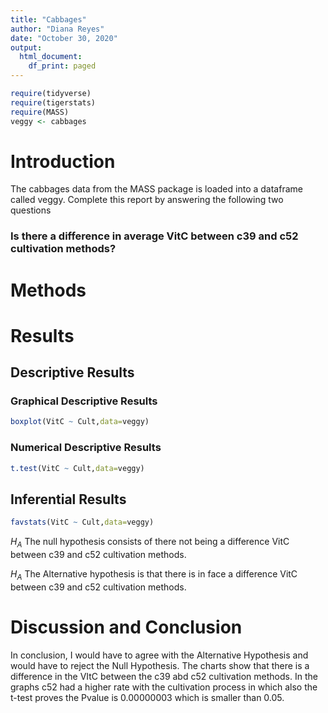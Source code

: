 ```yaml
---
title: "Cabbages"
author: "Diana Reyes"
date: "October 30, 2020"
output:
  html_document:
    df_print: paged
---
```


```r
require(tidyverse)
require(tigerstats)
require(MASS)
veggy <- cabbages
```

# Introduction

<!--In this section you explain what you are trying to show.  Where did the data come from?  What is the research or other question you are trying to answer?!-->
 The cabbages data from the MASS package is loaded into a dataframe called veggy. Complete this report by answering the following two questions  
 
### Is there a difference in average VitC between c39 and c52 cultivation methods?  

# Methods

<!--Decide on your methods:  use "variable analysis" or other appropriate descriptors.  Make sure to choose at least one graphical method and at least one numerical method.!-->



# Results

<!--Divide this section into two sub-sections:  One for your descriptive  results and one for your inferential results.!-->

## Descriptive Results

### Graphical Descriptive Results

```r
boxplot(VitC ~ Cult,data=veggy)
```


<!--Graphical results here.  Make sure to show your code.  Provide appropriate labels for axes, giving units if possible, and provide a good title for the graph, too.  Use the graphical results to describe the patterns if any that exist in the data as focused toward the research question!-->

### Numerical Descriptive Results

```r
t.test(VitC ~ Cult,data=veggy)
```


<!--Numerical results go here. Use the numerical results to describe the patterns if any that exist in the data as focused toward the research question!-->

## Inferential Results

```r
favstats(VitC ~ Cult,data=veggy)
```

<!--State hypothesis clearly.  Make sure your discussion of the inferential test covers all the aspects that the test output produces, such as test statistic, p-value etc.  Make a decision about the null hypothesis, explain the assumptions on which the selected test/procedure was based, and why the chosen procedure satisfys the assumptions and is appropriate to answer the research question!-->
$H_A$ The null hypothesis consists of there not being a difference VitC between c39 and c52 cultivation methods.

$H_A$ The Alternative hypothesis is that there is in face a difference VitC between c39 and c52 cultivation methods.

# Discussion and Conclusion

<!--Discussion and conclusion here.  If you found a relationship be sure to consider whether the relationship occurs because one of the variavbles causes the other, or whether they perhasps are related for some other reason.  Watch the chapter 6 videos from the GeorgeTown videos collection.!-->

In conclusion, I would have to agree with the Alternative Hypothesis and would have to reject the Null Hypothesis. The charts show that there is a difference in the VItC between the c39 abd c52 cultivation methods. In the graphs c52 had a higher rate with the cultivation process in which also the t-test proves the Pvalue is 0.00000003 which is smaller than 0.05. 
